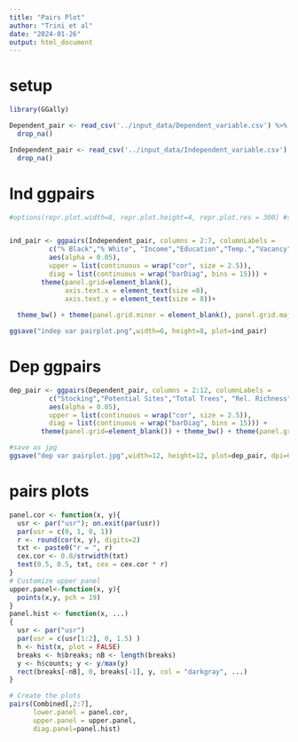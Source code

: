 ```yaml
---
title: "Pairs Plot"
author: "Trini et al"
date: "2024-01-26"
output: html_document
---
```


# setup
```r

library(GGally)

Dependent_pair <- read_csv('../input_data/Dependent_variable.csv') %>% 
  drop_na()

Independent_pair <- read_csv('../input_data/Independent_variable.csv') %>% 
  drop_na()

```

# Ind ggpairs
```r
#options(repr.plot.width=8, repr.plot.height=4, repr.plot.res = 300) #set resolution


ind_pair <- ggpairs(Independent_pair, columns = 2:7, columnLabels = 
          c("% Black","% White", "Income","Education","Temp.","Vacancy"), 
          aes(alpha = 0.05), 
          upper = list(continuous = wrap("cor", size = 2.5)),
          diag = list(continuous = wrap("barDiag", bins = 15))) +
        theme(panel.grid=element_blank(),
              axis.text.x = element_text(size =8),
              axis.text.y = element_text(size = 8))+
  
  theme_bw() + theme(panel.grid.minor = element_blank(), panel.grid.major = element_blank())

ggsave("indep var pairplot.png",width=6, height=8, plot=ind_pair)
```

# Dep ggpairs
```r
dep_pair <- ggpairs(Dependent_pair, columns = 2:12, columnLabels = 
          c("Stocking","Potential Sites","Total Trees", "Rel. Richness", "Evenness", "Beta Diversity", "Average DBH", "Poor Condition", "Good Condition", "Pit Size", "Showy"), #set titles
          aes(alpha = 0.05), 
          upper = list(continuous = wrap("cor", size = 2.5)),
          diag = list(continuous = wrap("barDiag", bins = 15))) +
        theme(panel.grid=element_blank()) + theme_bw() + theme(panel.grid.minor = element_blank(), panel.grid.major = element_blank())

#save as jpg
ggsave("dep var pairplot.jpg",width=12, height=12, plot=dep_pair, dpi=600 )
```

# pairs plots
```r

panel.cor <- function(x, y){
  usr <- par("usr"); on.exit(par(usr))
  par(usr = c(0, 1, 0, 1))
  r <- round(cor(x, y), digits=2)
  txt <- paste0("r = ", r)
  cex.cor <- 0.8/strwidth(txt)
  text(0.5, 0.5, txt, cex = cex.cor * r)
}
# Customize upper panel
upper.panel<-function(x, y){
  points(x,y, pch = 19)
}
panel.hist <- function(x, ...)
{
  usr <- par("usr")
  par(usr = c(usr[1:2], 0, 1.5) )
  h <- hist(x, plot = FALSE)
  breaks <- h$breaks; nB <- length(breaks)
  y <- h$counts; y <- y/max(y)
  rect(breaks[-nB], 0, breaks[-1], y, col = "darkgray", ...)
}

# Create the plots
pairs(Combined[,2:7], 
      lower.panel = panel.cor,
      upper.panel = upper.panel,
      diag.panel=panel.hist)

```


